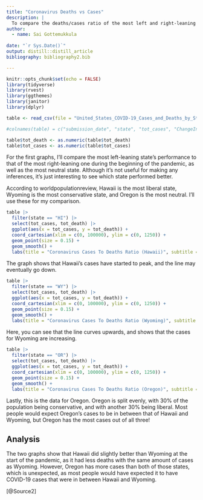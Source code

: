 ```yaml
---
title: "Coronavirus Deaths vs Cases"
description: |
  To compare the deaths/cases ratio of the most left and right-leaning states.
author:
  - name: Sai Gottemukkula
    
date: "`r Sys.Date()`"
output: distill::distill_article
bibliography: bibliography2.bib

---
```


```r
knitr::opts_chunk$set(echo = FALSE)
library(tidyverse)
library(rvest)
library(ggthemes)
library(janitor)
library(dplyr)
```

```r
table <- read_csv(file = "United_States_COVID-19_Cases_and_Deaths_by_State_over_Time.csv", show_col_types = FALSE)
```

```r
#colnames(table) = c("submission_date", "state", "tot_cases", "ChangeInTotalPercent")

table$tot_death <- as.numeric(table$tot_death)
table$tot_cases <- as.numeric(table$tot_cases)
```

  For the first graphs, I'll compare the most left-leaning state's performance to that of the most right-leaning one during the beginning of the pandemic, as well as the most neutral state. Although it's not useful for making any inferences, it's just interesting to see which state performed better. 
  
  According to worldpopulationreview, Hawaii is the most liberal state, Wyoming is the most conservative state, and Oregon is the most neutral. I'll use these for my comparison.

```r
table |>
  filter(state == "HI") |>
  select(tot_cases, tot_death) |>
  ggplot(aes(x = tot_cases, y = tot_death)) +
  coord_cartesian(xlim = c(0, 100000), ylim = c(0, 1250)) +
  geom_point(size = 0.15) + 
  geom_smooth() +
  labs(title = "Coronavirus Cases To Deaths Ratio (Hawaii)", subtitle = "The line curves downwards", x = "Coronavirus Cases", y = "Coronavirus Deaths", caption = "Source: CDC")
```

The graph shows that Hawaii's cases have started to peak, and the line may eventually go down.

```r
table |>
  filter(state == "WY") |>
  select(tot_cases, tot_death) |>
  ggplot(aes(x = tot_cases, y = tot_death)) +
  coord_cartesian(xlim = c(0, 100000), ylim = c(0, 1250)) +
  geom_point(size = 0.15) + 
  geom_smooth() +
  labs(title = "Coronavirus Cases To Deaths Ratio (Wyoming)", subtitle = "The line curves upwards", x = "Coronavirus Cases", y = "Coronavirus Deaths", caption = "Source: CDC")
```

Here, you can see that the line curves upwards, and shows that the cases for Wyoming are increasing.

```r
table |>
  filter(state == "OR") |>
  select(tot_cases, tot_death) |>
  ggplot(aes(x = tot_cases, y = tot_death)) +
  coord_cartesian(xlim = c(0, 100000), ylim = c(0, 1250)) +
  geom_point(size = 0.15) + 
  geom_smooth() +
  labs(title = "Coronavirus Cases To Deaths Ratio (Oregon)", subtitle = "The line has no distinct curve", x = "Coronavirus Cases", y = "Coronavirus Deaths", caption = "Source: CDC")
```

Lastly, this is the data for Oregon. Oregon is split evenly, with 30% of the population being conservative, and with another 30% being liberal. Most people would expect Oregon's cases to be in between that of Hawaii and Wyoming, but Oregon has the most cases out of all three!

## Analysis
The two graphs show that Hawaii did slightly better than Wyoming at the start of the pandemic, as it had less deaths with the same amount of cases as Wyoming. However, Oregon has more cases than both of those states, which is unexpected, as most people would have expected it to have COVID-19 cases that were in between Hawaii and Wyoming.


[@Source2]